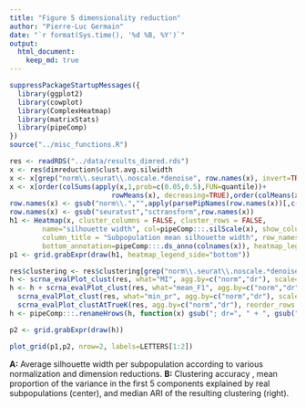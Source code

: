 ```yaml
---
title: "Figure 5 dimensionality reduction"
author: "Pierre-Luc Germain"
date: "`r format(Sys.time(), '%d %B, %Y')`"
output:
  html_document:
    keep_md: true
---
```


```r
suppressPackageStartupMessages({
  library(ggplot2)
  library(cowplot)
  library(ComplexHeatmap)
  library(matrixStats)
  library(pipeComp)
})
source("../misc_functions.R")
```

```r
res <- readRDS("../data/results_dimred.rds")
x <- res$dimreduction$clust.avg.silwidth
x <- x[grep("norm\\.seurat\\.noscale.*denoise", row.names(x), invert=TRUE),]
x <- x[order(colSums(apply(x,1,prob=c(0.05,0.5),FUN=quantile))+
                         rowMeans(x), decreasing=TRUE),order(colMeans(x), decreasing=TRUE)]
row.names(x) <- gsub("norm\\.","",apply(parsePipNames(row.names(x))[,c("norm","dr")],1,collapse=" + ",FUN=paste))
row.names(x) <- gsub("seuratvst","sctransform",row.names(x))
h1 <- Heatmap(x, cluster_columns = FALSE, cluster_rows = FALSE, 
        name="silhouette width", col=pipeComp:::.silScale(x), show_column_names = FALSE,
        column_title = "Subpopulation mean silhouette width", row_names_max_width = unit(9,"cm"),
        bottom_annotation=pipeComp:::.ds_anno(colnames(x)), heatmap_legend_param = list(direction="horizontal", legend_width=unit(3, "cm")))
p1 <- grid.grabExpr(draw(h1, heatmap_legend_side="bottom"))

res$clustering <- res$clustering[grep("norm\\.seurat\\.noscale.*denoise", row.names(res$clustering), invert=TRUE),]
h <- scrna_evalPlot_clust(res, what="MI", agg.by=c("norm","dr"), scale=TRUE, anno_legend = FALSE)
h <- h + scrna_evalPlot_clust(res, what="mean_F1", agg.by=c("norm","dr"), scale=TRUE, reorder_rows = h, anno_legend = FALSE) +
  scrna_evalPlot_clust(res, what="min_pr", agg.by=c("norm","dr"), scale=TRUE, reorder_rows = h, anno_legend = FALSE) +
  scrna_evalPlot_clustAtTrueK(res, agg.by=c("norm","dr"), reorder_rows = h, anno_legend = FALSE)
h <- pipeComp:::.renameHrows(h, function(x) gsub("; dr=", " + ", gsub("seuratvst", "sctransform", x)))

p2 <- grid.grabExpr(draw(h))

plot_grid(p1,p2, nrow=2, labels=LETTERS[1:2])
```

**A:** Average silhouette width per subpopulation according to various normalization and dimension reductions. **B:** Clustering accuracy , mean proportion of the variance in the first 5 components explained by real subpopulations (center), and median ARI of the resulting clustering (right).
